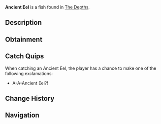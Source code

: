{{FishInfobox
|image          = Ancient Eel.png
|rarity         = Legendary
|sea            = First Sea
|location       = [[The Depths]]
|sublocation    = 
|sources        = Fishing Rod
|radar_location = 
|prog_speed     = -30
|xp             = 350
|weather        = 
|time           = Night
|season         = Spring, Summer
|bait           = Coal
|base_weight    = 200
|base_value     = 1500
|weight_range   = 100
|base_chance    = 0.4
|base_resil     = 10
}}
'''Ancient Eel''' is a {{Rarity|Legendary}} fish found in [[The Depths]].

== Description ==
{{Description|A long, snake-like eel with glowing patterns and a menacing, ancient presence. This is one of the oldest creatures known to man, with it dating back to 3400 BCE.|Bestiary Entry}}

== Obtainment ==
{{Description|Found in deep ocean caves during the Night.|Bestiary Hint}}
{{Fish Availability|
The Depths
The Depths/Absolute Darkness
|top_rods      = 
Leviathan's Fang Rod\80685.8\131558.05;
Free Spirit Rod\70288.99\107327.93;
Trident Rod\67980.33\103802.71;
No-Life Rod\55228.58\90530.91;
Seraphic Rod\50642.56\80570.57;
Lucky Rod\31556.5\50198.54;
Firefly Rod\44883.35\76716.31;
Candy Cane Rod\29020.65\49767.73;
Fast Rod\43400.31\74829.01;
Ethereal Prism Rod\50511.63\79801.15;
Astralhook Rod\50200.62\79374.58;
Challenger's Rod\47881.83\78615.65;
Rod Of The Forgotten Fang\47543.22\77253.65;
Zeus Rod\42939.92\69104.85;
Verdant Shear Rod\42660.18\68887.46;
Rod Of The Depths\42303.22\68443.83;
Rod Of The Exalted One\40975.23\66166.6;
Blazebringer Rod\40964.8\65926.22;
Depthseeker Rod\40002.6\64672.6;
Avalanche Rod\35784.19\57880.59;
Volcanic Rod\33555.07\53877.73;
Steady Rod\11865.73\19361.59
|recommended   = Trident Rod
}}

== Catch Quips ==
When catching an Ancient Eel, the player has a chance to make one of the following exclamations:
* A-A-Ancient Eel?!

== Change History ==
{{Change History|{{subst:Current Version}}}}

== Navigation ==
{{Fish Navbox|The Depths}}